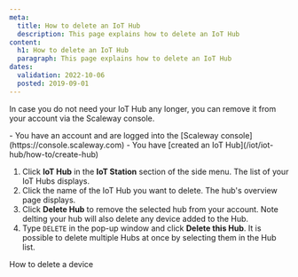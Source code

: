 ```yaml
---
meta:
  title: How to delete an IoT Hub
  description: This page explains how to delete an IoT Hub
content:
  h1: How to delete an IoT Hub
  paragraph: This page explains how to delete an IoT Hub
dates:
  validation: 2022-10-06
  posted: 2019-09-01
---
```


In case you do not need your IoT Hub any longer, you can remove it from your account via the Scaleway console. 

<Macro id="iam-requirements" />
 
<Message type="requirement">
  - You have an account and are logged into the [Scaleway console](https://console.scaleway.com)
  - You have [created an IoT Hub](/iot/iot-hub/how-to/create-hub)
</Message>

1. Click **IoT Hub** in the **IoT Station** section of the side menu. The list of your IoT Hubs displays.
2. Click the name of the IoT Hub you want to delete. The hub's overview page displays. 
3. Click **Delete Hub** to remove the selected hub from your account. 
    <Lightbox src="scaleway-iothub_delete.webp" alt="" />
    <Message type="important">
      Note delting your hub will also delete any device added to the Hub.
    </Message>
4. Type `DELETE` in the pop-up window and click **Delete this Hub**.
    <Message type="tip">
      It is possible to delete multiple Hubs at once by selecting them in the Hub list.
    </Message>


<Navigation title="See Also">
  <PreviousButton to="/iot/iot-hub/how-to/delete-device/">How to delete a device</PreviousButton>
</Navigation>
